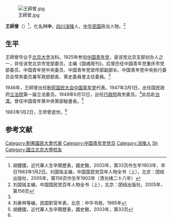 {{Otheruses|王师曾 (消歧义)}}

[[File:王師曾.jpg|thumb]]

'''王師曾'''（{{bd|1903年||1983年|1月2日}}）<ref>胡健國，近代華人生卒簡歷表，國史館，2003年，第33页作生年1903年、卒日1983年1月2日。刘国铭主编，中国国民党百年人物全书（上），北京：团结出版社，2005年，第156页作生年1902年（清光绪二十八年）</ref>，化名'''兴中'''，[[四川|四川]][[涪陵|涪陵]]人，[[中华民国|中华民国]]政治人物。<ref name=kmt>刘国铭主编，中国国民党百年人物全书（上），北京：团结出版社，2005年，第156页</ref>

==生平==
王師曾毕业于[[北京大学|北京大学]]法科。1925年参加[[中国青年党|中国青年党]]，是该党北京支部创办人之一，并任该党北京市党部委员，主编《国魂周刊》。后曾历任中国青年党重庆市党部委员、中国青年党中央委员、中国青年党宣传部副部长、中国青年党中央执行委员会常务委员兼军政部部長、黨史委員會主任委員。<ref name=kmt/>

1946年，王師曾出任[[制宪国民大会|制宪国民大会]][[中国青年党|中国青年党]]代表。1947年3月1日，出任国民政府[[立法院|立法院]]第一届立法委员。1949年6月12日，出任[[行政院|行政院]]政务委员。<ref name=liu>刘寿林等编，民国职官年表，北京：中华书局，1995年</ref>此后赴[[台湾|台湾]]。曾任中国青年黨中央黨部秘書長。<ref name=hu>胡健國，近代華人生卒簡歷表，國史館，2003年，第33页</ref>

1983年1月2日，王师曾逝世。<ref name=hu/>

==参考文献==
{{reflist}}

{{第4屆中華民國訓政時期立法委員名單}}
{{DEFAULTSORT:Wang王}}
[[Category:制憲國民大會代表|Category:制憲國民大會代表]]
[[Category:中国青年党党员|Category:中国青年党党员]]
[[Category:涪陵人|Category:涪陵人]]
[[Category:王姓|Sh]]
[[Category:國立北京大學校友|Category:國立北京大學校友]]